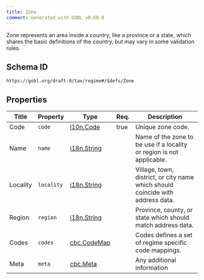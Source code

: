 ```yaml
---
title: Zone
comment: Generated with GOBL v0.68.0
---
```


Zone represents an area inside a country, like a province or a state, which shares the basic definitions of the country, but may vary in some validation rules.

## Schema ID

`https://gobl.org/draft-0/tax/regime#/$defs/Zone`

## Properties

| Title    | Property   | Type                                 | Req. | Description                                                                    |
|----------|------------|--------------------------------------|------|--------------------------------------------------------------------------------|
| Code     | `code`     | [l10n.Code](/draft-0/l10n/code)      | true | Unique zone code.                                                              |
| Name     | `name`     | [i18n.String](/draft-0/i18n/string)  |      | Name of the zone to be use if a locality or region is not applicable.          |
| Locality | `locality` | [i18n.String](/draft-0/i18n/string)  |      | Village, town, district, or city name which should coincide with address data. |
| Region   | `region`   | [i18n.String](/draft-0/i18n/string)  |      | Province, county, or state which should match address data.                    |
| Codes    | `codes`    | [cbc.CodeMap](/draft-0/cbc/code_map) |      | Codes defines a set of regime specific code mappings.                          |
| Meta     | `meta`     | [cbc.Meta](/draft-0/cbc/meta)        |      | Any additional information                                                     |

